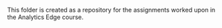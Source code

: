This folder is created as a repository for the assignments worked upon in the Analytics Edge course.
